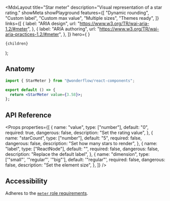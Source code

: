 
  <MdxLayout
    title="Star meter"
    description="Visual representation of a star rating."
    showMeta
    showPlayground
    features={[
      "Dynamic rounding",
      "Custom label",
      "Custom max value",
      "Multiple sizes",
      "Themes ready",
    ]}
    links={[
      {
        label: "ARIA design",
        url: "https://www.w3.org/TR/wai-aria-1.2/#meter",
      },
      {
        label: "ARIA authoring",
        url: "https://www.w3.org/TR/wai-aria-practices-1.2/#meter",
      },
    ]}
    hero={
      <LiveArea>
        <StarMeter value={3.58} />
      </LiveArea>
    }
  >
    {children}
  </MdxLayout>
);

## Anatomy

```jsx
import { StarMeter } from "@wonderflow/react-components";

export default () => {
  return <StarMeter value={3.58}>;
};
```

## API Reference

<Props
  properties={[
    {
      name: "value",
      type: ["number"],
      default: "0",
      required: true,
      dangerous: false,
      description: "Set the rating value",
    },
    {
      name: "starCount",
      type: ["number"],
      default: "5",
      required: false,
      dangerous: false,
      description: "Set how many stars to render",
    },
    {
      name: "label",
      type: ["ReactNode"],
      default: "",
      required: false,
      dangerous: false,
      description: "Replace the default label",
    },
    {
      name: "dimension",
      type: ['"small"', '"regular"', '"big"'],
      default: '"regular"',
      required: false,
      dangerous: false,
      description: "Set the element size",
    },
  ]}
/>

## Accessibility

Adheres to the [`meter` role requirements](https://www.w3.org/TR/wai-aria-1.2/#meter).
